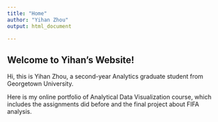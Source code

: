 ```yaml
---
title: "Home"
author: "Yihan Zhou"
output: html_document

---
```


## **Welcome to Yihan's Website!** ##

Hi, this is Yihan Zhou, a second-year Analytics graduate student from Georgetown University.

Here is my online portfolio of Analytical Data Visualization course, which includes the assignments did before and the final project about FIFA analysis.

